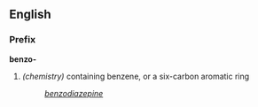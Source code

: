 ==English==
===Prefix===
''' benzo- '''
#''(chemistry)'' containing benzene, or a six-carbon aromatic ring
#:''[[benzodiazepine]]''